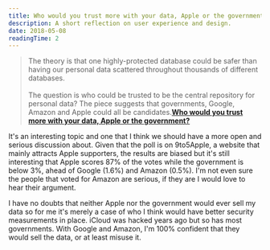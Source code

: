 ```yaml
---
title: Who would you trust more with your data, Apple or the government?
description: A short reflection on user experience and design.
date: 2018-05-08
readingTime: 2
---
```


>The theory is that one highly-protected database could be safer than having our personal data scattered throughout thousands of different databases.
<br /><br />
The question is who could be trusted to be the central repository for personal data? The piece suggests that governments, Google, Amazon and Apple could all be candidates.**[Who would you trust more with your data, Apple or the government?](https://9to5mac.com/2018/05/07/privacy-poll-apple-government/)**

It's an interesting topic and one that I think we should have a more open and serious discussion about. Given that the poll is on 9to5Apple, a website that mainly attracts Apple supporters, the results are biased but it's still interesting that Apple scores 87% of the votes while the government is below 3%, ahead of Google (1.6%) and Amazon (0.5%). I'm not even sure the people that voted for Amazon are serious, if they are I would love to hear their argument.

I have no doubts that neither Apple nor the government would ever sell my data so for me it's merely a case of who I think would have better security measurements in place. iCloud was hacked years ago but so has most governments. With Google and Amazon, I'm 100% confident that they would sell the data, or at least misuse it.
